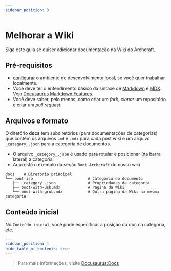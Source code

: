 ```yaml
---
sidebar_position: 3
---
```


# Melhorar a Wiki

Siga este guia se quiser adicionar documentação na Wiki do Archcraft...

## Pré-requisitos

- [configurar](setup-env.mdx) o ambiente de desenvolvimento local, 
se você quer trabalhar localmente. 
- Você deve ter o entendimento básico da sintaxe de [Markdown](https://www.markdownguide.org/cheat-sheet) e [MDX](https://mdxjs.com). Veja [Docusaurus Markdown Features](https://docusaurus.io/docs/markdown-features).
- Você deve saber, pelo menos, como criar um *fork*, *clonar* um repositório e criar um *pull request*.

## Arquivos e formato

O diretório **docs** tem subdiretórios (para documentações de categorias) que contém
os arquivos `.md` e `.mdx` para cada post wiki e um arquivo `_category_.json` para a categoria de documentos.

- O arquivo `_category_.json` é usado para rotular e posicionar (na barra lateral) a categoria.
- Aqui está o exemplo da seção `Boot Archcraft` do nosso wiki
```
docs 	# Diretório principal
└── boot-iso						# Categoria do documento
   ├── _category_.json				# Propriedades da categoria
   ├── boot-with-usb.mdx			# Pagina da Wiki
   └── boot-with-grub.mdx			# Outra página da Wiki na mesma categoria
```

## Conteúdo inicial

No `Conteúdo inicial`, você pode especificar a posição do doc na categoria, etc.
```yml {2}
---
sidebar_position: 1
hide_table_of_contents: true
---
```

> Para mais informações, visite [Docusaurus:Docs](https://docusaurus.io/docs/docs-introduction)
